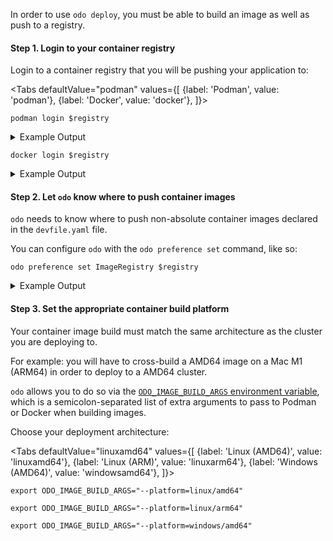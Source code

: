 
In order to use `odo deploy`, you must be able to build an image as well as push to a registry.

#### Step 1. Login to your container registry

Login to a container registry that you will be pushing your application to:

<Tabs
defaultValue="podman"
values={[
{label: 'Podman', value: 'podman'},
{label: 'Docker', value: 'docker'},
]}>

<TabItem value="podman">

```shell
podman login $registry
```

<details>
<summary>Example Output</summary>

```console
$ podman login quay.io
Username:
Password:
Login Succeeded!
```

</details>

</TabItem>

<TabItem value="docker">

```shell
docker login $registry
```

<details>
<summary>Example Output</summary>

```console
$ docker login docker.io
Username:
Password:
Login Succeeded!
```

</details>

</TabItem>

</Tabs>


#### Step 2. Let `odo` know where to push container images

`odo` needs to know where to push non-absolute container images declared in the `devfile.yaml` file.

You can configure `odo` with the `odo preference set` command, like so:

```shell
odo preference set ImageRegistry $registry
```

<details>
<summary>Example Output</summary>

```console
$ odo preference set ImageRegistry quay.io/$USER
 ✓  Value of 'imageregistry' preference was set to 'quay.io/user'
```

</details>

#### Step 3. Set the appropriate container build platform

Your container image build must match the same architecture as the cluster you are deploying to.

For example: you will have to cross-build a AMD64 image on a Mac M1 (ARM64) in order to deploy to a AMD64 cluster.

`odo` allows you to do so via the [`ODO_IMAGE_BUILD_ARGS` environment variable](/overview/configure.md#environment-variables-controlling-odo-behavior),
which is a semicolon-separated list of extra arguments to pass to Podman or Docker when building images.

Choose your deployment architecture:

<Tabs
defaultValue="linuxamd64"
values={[
{label: 'Linux (AMD64)', value: 'linuxamd64'},
{label: 'Linux (ARM)', value: 'linuxarm64'},
{label: 'Windows (AMD64)', value: 'windowsamd64'},
]}>

<TabItem value="linuxamd64">

```shell
export ODO_IMAGE_BUILD_ARGS="--platform=linux/amd64"
```

</TabItem>

<TabItem value="linuxarm64">

```shell
export ODO_IMAGE_BUILD_ARGS="--platform=linux/arm64"
```

</TabItem>

<TabItem value="windowsamd64">

```shell
export ODO_IMAGE_BUILD_ARGS="--platform=windows/amd64"
```

</TabItem>

</Tabs>

